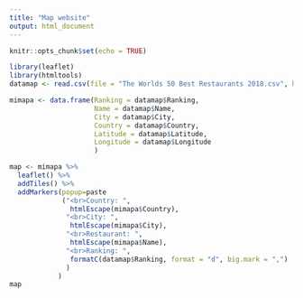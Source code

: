 ```yaml
---
title: "Map website"
output: html_document
---
```


```r
knitr::opts_chunk$set(echo = TRUE)
```


```r
library(leaflet)
library(htmltools)
datamap <- read.csv(file = "The Worlds 50 Best Restaurants 2018.csv", header = TRUE, sep = ",")
```
```r
mimapa <- data.frame(Ranking = datamap$Ranking,
                     Name = datamap$Name,
                     City = datamap$City,
                     Country = datamap$Country,
                     Latitude = datamap$Latitude,
                     Longitude = datamap$Longitude
                     )

map <- mimapa %>%
  leaflet() %>%
  addTiles() %>%
  addMarkers(popup=paste
             ("<br>Country: ", 
               htmlEscape(mimapa$Country), 
              "<br>City: ", 
               htmlEscape(mimapa$City), 
              "<br>Restaurant: ", 
               htmlEscape(mimapa$Name),
              "<br>Ranking: ",
               formatC(datamap$Ranking, format = "d", big.mark = ",")
              ) 
            )
map
```
